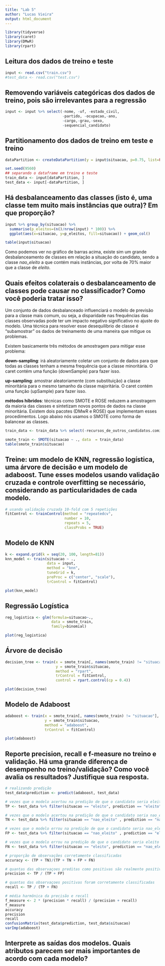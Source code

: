 ```yaml
---
title: "Lab 5"
author: "Lucas Vieira"
output: html_document
---
```


```r
library(tidyverse)
library(caret)
library(DMwR)
library(rpart)
```

## Leitura dos dados de treino e teste
```r
input <- read.csv("train.csv")
#test_data <- read.csv("test.csv")
```

## Removendo variáveis categóricas dos dados de treino, pois são irrelevantes para a regressão
```r
input <- input %>% select(-nome, -uf, -estado_civil, 
                          -partido, -ocupacao,-ano, 
                          -cargo,-grau,-sexo, 
                          -sequencial_candidato)
```

## Partitionamento dos dados de treino em teste e treino
```r
dataPartition <- createDataPartition(y = input$situacao, p=0.75, list=FALSE)

set.seed(9560)
## separando o dataframe em treino e teste
train_data <- input[dataPartition, ]
test_data <- input[-dataPartition, ]
```

## Há desbalanceamento das classes (isto é, uma classe tem muito mais instâncias que outra)? Em que proporção?
```r
input %>% group_by(situacao) %>% 
  summarise(p_eleitos=(n()/nrow(input) * 100)) %>% 
  ggplot(aes(x=situacao, y=p_eleitos, fill=situacao)) + geom_col()

table(input$situacao)
```

Como podemos ver no gráfico de barras acima, existe sim um grande desbalanceamento de classes em relação a situação do candidato, sendo a classe *nao_eleito* a que contém mais instâncias, por volta de 70% maior que a classe de *eleito*.

## Quais efeitos colaterais o desbalanceamento de classes pode causar no classificador? Como você poderia tratar isso?

Um conjunto de dados desbalanceado influenciará o modelo de previsão para a classe mais comum, ou seja, a disparidade nas frequências das classes observadas pode ter um impacto negativo significativo no ajuste do modelo. Uma técnica para resolver esse desequilíbrio de classe é "subamostrar" os dados de treinamento de uma maneira que mitigue os problemas.

Existem basicamente três métodos de amostragem para mitigar esse problema:

**down-sampling**: irá aleatoriamente coletar um conjunto de dados para que todas as classes tenham a mesma frequência que a classe minoritária. O caret contém uma função (downSample) para fazer isso.

**up-sampling**: amostrar aleatoriamente (com substituição) a classe minoritária para o mesmo tamanho da classe majoritária. O caret contém uma função (upSample) para fazer isso.

**métodos híbridos**: técnicas como SMOTE e ROSE reduzem a amostragem da maioria das classes e sintetizam novos pontos de dados na classe minoritária. Existem dois pacotes (DMwR e ROSE) que implementam esses procedimentos. Logo abaixo nós usamos o SMOTE como forma de balancear as classes.

```r
train_data <- train_data %>% select(-recursos_de_outros_candidatos.comites, -recursos_de_partido_politico, -recursos_de_pessoas_fisicas, -recursos_de_pessoas_juridicas, -recursos_proprios)

smote_train <- SMOTE(situacao ~ ., data  = train_data)                         
table(smote_train$situacao) 
```

## Treine: um modelo de KNN, regressão logística, uma árvore de decisão e um modelo de adaboost. Tune esses modelos usando validação cruzada e controle overfitting se necessário, considerando as particularidades de cada modelo.

```r
# usando validação cruzada 10-fold com 5 repetições
fitControl <- trainControl(method = "repeatedcv",
                           number = 10,
                           repeats = 5,
                           classProbs = TRUE)
```

## Modelo de KNN

```r
k <- expand.grid(k = seq(20, 100, length=81))
knn_model <- train(situacao ~ ., 
                   data = input, 
                   method = "knn", 
                   tuneGrid = k, 
                   preProc = c("center", "scale"), 
                   trControl = fitControl)

plot(knn_model)
```

## Regressão Logística

```r
reg_logistica <- glm(formula=situacao~.,
                     data = smote_train, 
                     family=binomial)

plot(reg_logistica)
```

## Árvore de decisão

```r
decision_tree <- train(x = smote_train[, names(smote_train) != "situacao"],
                       y = smote_train$situacao,
                       method = "rpart",
                       trControl = fitControl,
                       control = rpart.control(cp = 0.4))

plot(decision_tree)
```

## Modelo de Adaboost

```r
adaboost <- train(x = smote_train[, names(smote_train) != "situacao"],
                  y = smote_train$situacao,
                  method = "adaboost",
                  trControl = fitControl)

plot(adaboost)
```

## Reporte precision, recall e f-measure no treino e validação. Há uma grande diferença de desempenho no treino/validação? Como você avalia os resultados? Justifique sua resposta.

```r
# realizando predição 
test_data$prediction <- predict(adaboost, test_data)

# vezes que o modelo acertou na predição de que o candidato seria eleito
TP <- test_data %>% filter(situacao == "eleito", prediction == "eleito") %>% nrow()

# vezes que o modelo acertou na predição de que o candidato seria nao_eleito
TN <- test_data %>% filter(situacao == "nao_eleito" , prediction == "nao_eleito" ) %>% nrow()

# vezes que o modelo errou na predição de que o candidato seria nao_eleito
FP <- test_data %>% filter(situacao == "nao_eleito" , prediction == "eleito") %>% nrow() 

# vezes que o modelo errou na predição de que o candidato seria eleito
FN <- test_data %>% filter(situacao == "eleito", prediction == "nao_eleito" ) %>% nrow()

# proporção de observações corretamente classificadas
accuracy <- (TP + TN)/(TP + TN + FP + FN) 

# quantas das observaçoes preditas como positivas são realmente positivas
precision <- TP / (TP + FP)

# quantas das observaçoes positivas foram corretamente classificadas
recall <- TP / (TP + FN)

# média harmônica da precisão e recall
f_measure <- 2 * (precision * recall) / (precision + recall)
f_measure
accuracy
precision
recall
confusionMatrix(test_data$prediction, test_data$situacao)
varImp(adaboost)
```

## Interprete as saídas dos modelos. Quais atributos parecem ser mais importantes de acordo com cada modelo? 


